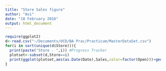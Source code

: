 ```yaml
---
title: "Store Sales figure"
author: "Avi"
date: "18 February 2016"
output: html_document
---
```


```r
require(ggplot2)
d<-read.csv("~/Documents/UCD/BA Prac/Practicum/MasterDataSet.csv")
for(i in sort(unique(d$Store))){
  print(paste("Store - ",i)) #Progress Tracker
  plotset<-subset(d,Store==i)
  print(ggplot(plotset,aes(as.Date(Date),Sales,color=factor(Open)))+geom_point()+ggtitle(paste("Yearly Sales of Store - ",i)))
}
```
